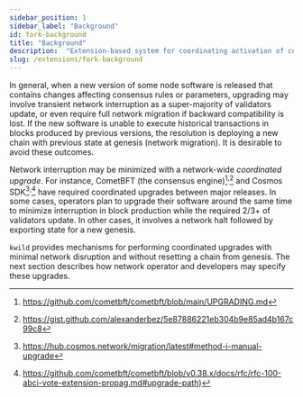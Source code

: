 ```yaml
---
sidebar_position: 1
sidebar_label: "Background"
id: fork-background
title: "Background"
description:  "Extension-based system for coordinating activation of consensus rule changes with new software."
slug: /extensions/fork-background
---
```


In general, when a new version of some node software is released that contains
changes affecting consensus rules or parameters, upgrading may involve
transient network interruption as a super-majority of validators update, or even
require full network migration if backward compatibility is lost. If the new
software is unable to execute historical transactions in blocks produced by
previous versions, the resolution is deploying a new chain with previous state
at genesis (network migration). It is desirable to avoid these outcomes.

Network interruption may be minimized with a network-wide *coordinated upgrade*.
For instance, CometBFT (the consensus engine)[^1]<sup>,</sup>[^2] and Cosmos
SDK[^3]<sup>,</sup>[^4] have required coordinated upgrades between major
releases. In some cases, operators plan to upgrade their software around the
same time to minimize interruption in block production while the required 2/3+
of validators update. In other cases, it involves a network halt followed by
exporting state for a new genesis.

`kwild` provides mechanisms for performing coordinated upgrades with minimal
network disruption and without resetting a chain from genesis. The next section
describes how network operator and developers may specify these upgrades.

[^1]: https://github.com/cometbft/cometbft/blob/main/UPGRADING.md
[^2]: https://gist.github.com/alexanderbez/5e87886221eb304b9e85ad4b167c99c8
[^3]: https://hub.cosmos.network/migration/latest#method-i-manual-upgrade
[^4]: https://github.com/cometbft/cometbft/blob/v0.38.x/docs/rfc/rfc-100-abci-vote-extension-propag.md#upgrade-path)
